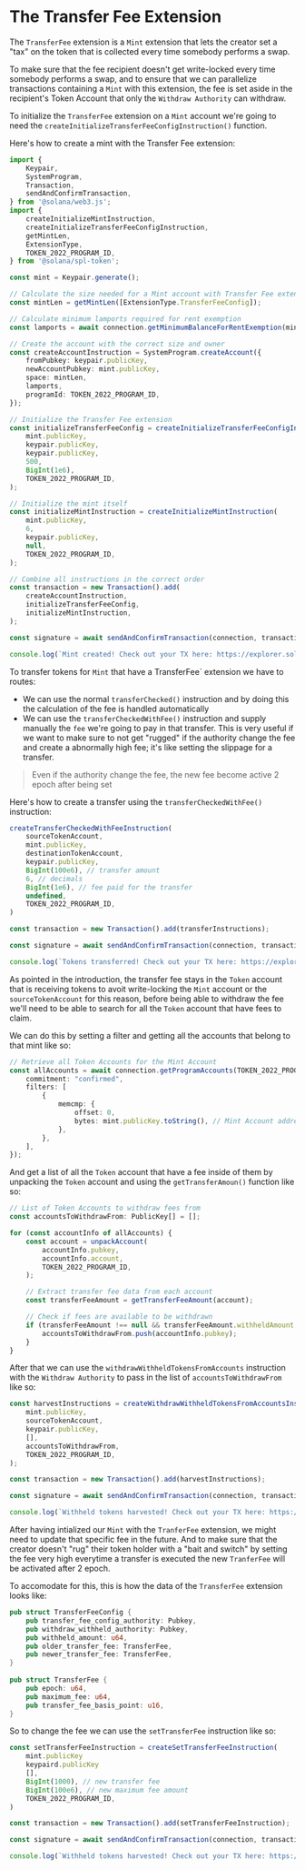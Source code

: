 
# The Transfer Fee Extension

The `TransferFee` extension is a `Mint` extension that lets the creator set a "tax" on the token that is collected every time somebody performs a swap.

To make sure that the fee recipient doesn't get write-locked every time somebody performs a swap, and to ensure that we can parallelize transactions containing a `Mint` with this extension, the fee is set aside in the recipient's Token Account that only the `Withdraw Authority` can withdraw.

<ArticleSection name="Initializing the Mint Account" id="initializing-the-mint-account" level="h2" />

To initialize the `TransferFee` extension on a `Mint` account we're going to need the `createInitializeTransferFeeConfigInstruction()` function. 

Here's how to create a mint with the Transfer Fee extension:

```ts
import {
    Keypair,
    SystemProgram,
    Transaction,
    sendAndConfirmTransaction,
} from '@solana/web3.js';
import {
    createInitializeMintInstruction,
    createInitializeTransferFeeConfigInstruction,
    getMintLen,
    ExtensionType,
    TOKEN_2022_PROGRAM_ID,
} from '@solana/spl-token';

const mint = Keypair.generate();

// Calculate the size needed for a Mint account with Transfer Fee extension
const mintLen = getMintLen([ExtensionType.TransferFeeConfig]);

// Calculate minimum lamports required for rent exemption
const lamports = await connection.getMinimumBalanceForRentExemption(mintLen);

// Create the account with the correct size and owner
const createAccountInstruction = SystemProgram.createAccount({
    fromPubkey: keypair.publicKey,
    newAccountPubkey: mint.publicKey,
    space: mintLen,
    lamports,
    programId: TOKEN_2022_PROGRAM_ID,
});

// Initialize the Transfer Fee extension
const initializeTransferFeeConfig = createInitializeTransferFeeConfigInstruction(
    mint.publicKey,
    keypair.publicKey,
    keypair.publicKey,
    500,
    BigInt(1e6),
    TOKEN_2022_PROGRAM_ID,
);

// Initialize the mint itself
const initializeMintInstruction = createInitializeMintInstruction(
    mint.publicKey,
    6,
    keypair.publicKey,
    null,
    TOKEN_2022_PROGRAM_ID,
);

// Combine all instructions in the correct order
const transaction = new Transaction().add(
    createAccountInstruction,
    initializeTransferFeeConfig,
    initializeMintInstruction,
);

const signature = await sendAndConfirmTransaction(connection, transaction, [keypair, mint]);

console.log(`Mint created! Check out your TX here: https://explorer.solana.com/tx/${signature}?cluster=devnet`);
```

<ArticleSection name="Transferring Tokens with the Fee" id="transferring-tokens-with-the-fee" level="h2" />

To transfer tokens for `Mint` that have a TransferFee` extension we have to routes:
- We can use the normal `transferChecked()` instruction and by doing this the calculation of the fee is handled automatically
- We can use the `transferCheckedWithFee()` instruction and supply manually the `fee` we're going to pay in that transfer. This is very useful if we want to make sure to not get "rugged" if the authority change the fee and create a abnormally high fee; it's like setting the slippage for a transfer.

> Even if the authority change the fee, the new fee become active 2 epoch after being set

Here's how to create a transfer using the `transferCheckedWithFee()` instruction:

```ts
createTransferCheckedWithFeeInstruction(
    sourceTokenAccount,
    mint.publicKey, 
    destinationTokenAccount, 
    keypair.publicKey, 
    BigInt(100e6), // transfer amount
    6, // decimals
    BigInt(1e6), // fee paid for the transfer
    undefined,
    TOKEN_2022_PROGRAM_ID,
)

const transaction = new Transaction().add(transferInstructions);

const signature = await sendAndConfirmTransaction(connection, transaction, [keypair]);

console.log(`Tokens transferred! Check out your TX here: https://explorer.solana.com/tx/${signature}?cluster=devnet`);
```

<ArticleSection name="Harvesting the Fee" id="harvesting-the-fee" level="h2" />

As pointed in the introduction, the transfer fee stays in the `Token` account that is receiving tokens to avoit write-locking the `Mint` account or the `sourceTokenAccount` for this reason, before being able to withdraw the fee we'll need to be able to search for all the `Token` account that have fees to claim.

We can do this by setting a filter and getting all the accounts that belong to that mint like so:

```ts
// Retrieve all Token Accounts for the Mint Account
const allAccounts = await connection.getProgramAccounts(TOKEN_2022_PROGRAM_ID, {
    commitment: "confirmed",
    filters: [
        {
            memcmp: {
                offset: 0,
                bytes: mint.publicKey.toString(), // Mint Account address
            },
        },
    ],
});
```

And get a list of all the `Token` account that have a fee inside of them by unpacking the `Token` account and using the `getTransferAmoun()` function like so:

```ts
// List of Token Accounts to withdraw fees from
const accountsToWithdrawFrom: PublicKey[] = [];

for (const accountInfo of allAccounts) {
    const account = unpackAccount(
        accountInfo.pubkey,
        accountInfo.account,
        TOKEN_2022_PROGRAM_ID,
    );

    // Extract transfer fee data from each account
    const transferFeeAmount = getTransferFeeAmount(account);

    // Check if fees are available to be withdrawn
    if (transferFeeAmount !== null && transferFeeAmount.withheldAmount > 0) {
        accountsToWithdrawFrom.push(accountInfo.pubkey);
    }
}
```

After that we can use the `withdrawWithheldTokensFromAccounts` instruction with the `Withdraw Authority` to pass in the list of `accountsToWithdrawFrom` like so:

```ts
const harvestInstructions = createWithdrawWithheldTokensFromAccountsInstruction(
    mint.publicKey,
    sourceTokenAccount,
    keypair.publicKey,
    [],
    accountsToWithdrawFrom,
    TOKEN_2022_PROGRAM_ID,
);

const transaction = new Transaction().add(harvestInstructions);

const signature = await sendAndConfirmTransaction(connection, transaction, [keypair]);

console.log(`Withheld tokens harvested! Check out your TX here: https://explorer.solana.com/tx/${signature}?cluster=devnet`);
```

<ArticleSection name="Updating the Fee" id="updating-the-fee" level="h2" />

After having intialized our `Mint` with the `TranferFee` extension, we might need to update that specific fee in the future. And to make sure that the creator doesn't "rug" their token holder with a "bait and switch" by setting the fee very high everytime a transfer is executed the new `TranferFee` will be activated after 2 epoch.

To accomodate for this, this is how the data of the `TransferFee` extension looks like: 

```rust
pub struct TransferFeeConfig {
    pub transfer_fee_config_authority: Pubkey,
    pub withdraw_withheld_authority: Pubkey,
    pub withheld_amount: u64,
    pub older_transfer_fee: TransferFee,
    pub newer_transfer_fee: TransferFee,
}
 
pub struct TransferFee {
    pub epoch: u64,
    pub maximum_fee: u64,
    pub transfer_fee_basis_point: u16,
}
```

So to change the fee we can use the `setTransferFee` instruction like so:

```ts
const setTransferFeeInstruction = createSetTransferFeeInstruction(
    mint.publicKey
    keypaird.publicKey
    [],
    BigInt(1000), // new transfer fee
    BigInt(100e6), // new maximum fee amount
    TOKEN_2022_PROGRAM_ID,
)

const transaction = new Transaction().add(setTransferFeeInstruction);

const signature = await sendAndConfirmTransaction(connection, transaction, [keypair]);

console.log(`Withheld tokens harvested! Check out your TX here: https://explorer.solana.com/tx/${signature}?cluster=devnet`);
```